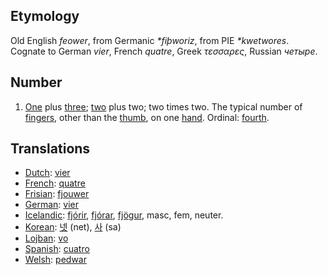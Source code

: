 == Etymology ==
Old English ''feower'', from Germanic ''*fiþworiz'', from PIE ''*kwetwores''. Cognate to German ''vier'', French ''quatre'', Greek ''τεσσαρες'', Russian ''четыре''.

== Number ==
# [[One]] plus [[three]]; [[two]] plus two; two times two. The typical number of [[finger]]s, other than the [[thumb]], on one [[hand]]. Ordinal: [[fourth]].

== Translations ==
*[[Dutch]]: [[vier]]
*[[French]]: [[quatre]]
*[[Frisian]]: [[fjouwer]]
*[[German]]: [[vier]]
*[[Icelandic]]: [[fjórir]], [[fjórar]], [[fjögur]], masc, fem, neuter.
*[[Korean]]: [[넷]] (net), [[사]] (sa)
*[[Lojban]]: [[vo]]
*[[Spanish]]: [[cuatro]]
*[[Welsh]]: [[pedwar]]